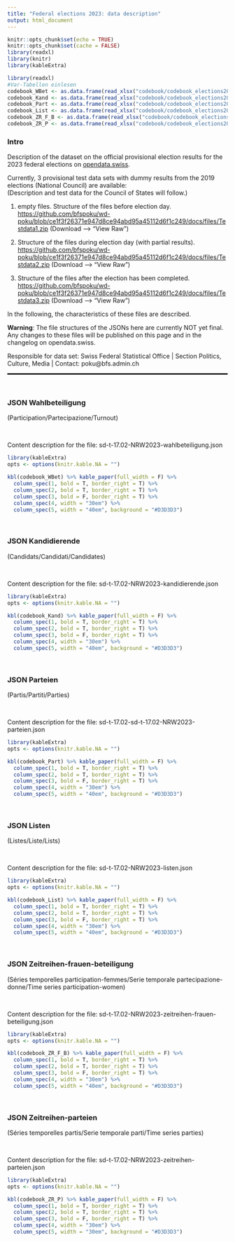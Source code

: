 ```yaml
---
title: "Federal elections 2023: data description"
output: html_document
---
```


```r
knitr::opts_chunk$set(echo = TRUE)
knitr::opts_chunk$set(cache = FALSE)
library(readxl)
library(knitr)
library(kableExtra)
```


```r
library(readxl)
#Var-Tabellen einlesen
codebook_WBet <- as.data.frame(read_xlsx("codebook/codebook_elections2023.xlsx", sheet = "wahlbeteiligung", col_names = TRUE))
codebook_Kand <- as.data.frame(read_xlsx("codebook/codebook_elections2023.xlsx", sheet = "kandidierende", col_names = TRUE))
codebook_Part <- as.data.frame(read_xlsx("codebook/codebook_elections2023.xlsx", sheet = "parteien", col_names = TRUE))
codebook_List <- as.data.frame(read_xlsx("codebook/codebook_elections2023.xlsx", sheet = "listen", col_names = TRUE))
codebook_ZR_F_B <- as.data.frame(read_xlsx("codebook/codebook_elections2023.xlsx", sheet = "zeitreihen-frauen-beteiligung", col_names = TRUE))
codebook_ZR_P <- as.data.frame(read_xlsx("codebook/codebook_elections2023.xlsx", sheet = "zeitreihen-parteien", col_names = TRUE))
```


### Intro
Description of the dataset on the official provisional election results for the 2023 federal elections on [opendata.swiss](https://ogdch-abnahme.clients.liip.ch/de/dataset/eidg-wahlen-2023).



Currently, 3 provisional test data sets with dummy results from the 2019 elections (National Council) are available: \
(Description and test data for the Council of States will follow.) \ 

  1. empty files. Structure of the files before election day.\
    <https://github.com/bfspoku/wd-poku/blob/ce1f3f26371e947d8ce94abd95a45112d6f1c249/docs/files/Testdata1.zip> (Download --> "View Raw") \
    
  2. Structure of the files during election day (with partial results). \
    <https://github.com/bfspoku/wd-poku/blob/ce1f3f26371e947d8ce94abd95a45112d6f1c249/docs/files/Testdata2.zip> (Download --> "View Raw") \
    
  3. Structure of the files after the election has been completed. \
    <https://github.com/bfspoku/wd-poku/blob/ce1f3f26371e947d8ce94abd95a45112d6f1c249/docs/files/Testdata3.zip> (Download --> "View Raw") \
  
  In the following, the characteristics of these files are described.
  
  **Warning**: The file structures of the JSONs here are currently NOT yet final. Any changes to these files will be published on this page and in the changelog on opendata.swiss.
  \
  
Responsible for data set: Swiss Federal Statistical Office | 
Section Politics, Culture, Media | 
Contact: poku@bfs.admin.ch \   

<hr style="border:1px solid black">

\

### JSON Wahlbeteiligung \
(Participation/Partecipazione/Turnout) \


\

Content description for the file: sd-t-17.02-NRW2023-wahlbeteiligung.json
```r
library(kableExtra)
opts <- options(knitr.kable.NA = "")

kbl(codebook_WBet) %>% kable_paper(full_width = F) %>%
  column_spec(1, bold = T, border_right = T) %>%
  column_spec(2, bold = T, border_right = T) %>%
  column_spec(3, bold = F, border_right = T) %>% 
  column_spec(4, width = "30em") %>% 
  column_spec(5, width = "40em", background = "#D3D3D3")
```

\

### JSON Kandidierende \
(Candidats/Candidati/Candidates) \



\

Content description for the file: sd-t-17.02-NRW2023-kandidierende.json
```r
library(kableExtra)
opts <- options(knitr.kable.NA = "")

kbl(codebook_Kand) %>% kable_paper(full_width = F) %>%
  column_spec(1, bold = T, border_right = T) %>%
  column_spec(2, bold = T, border_right = T) %>%
  column_spec(3, bold = F, border_right = T) %>% 
  column_spec(4, width = "30em") %>% 
  column_spec(5, width = "40em", background = "#D3D3D3")
```

\

### JSON Parteien \
(Partis/Partiti/Parties) \



\

Content description for the file: sd-t-17.02-sd-t-17.02-NRW2023-parteien.json
```r
library(kableExtra)
opts <- options(knitr.kable.NA = "")

kbl(codebook_Part) %>% kable_paper(full_width = F) %>%
  column_spec(1, bold = T, border_right = T) %>%
  column_spec(2, bold = T, border_right = T) %>%
  column_spec(3, bold = F, border_right = T) %>% 
  column_spec(4, width = "30em") %>% 
  column_spec(5, width = "40em", background = "#D3D3D3")
```

\

### JSON Listen \
(Listes/Liste/Lists) \



\

Content description for the file: sd-t-17.02-NRW2023-listen.json
```r
library(kableExtra)
opts <- options(knitr.kable.NA = "")

kbl(codebook_List) %>% kable_paper(full_width = F) %>%
  column_spec(1, bold = T, border_right = T) %>%
  column_spec(2, bold = T, border_right = T) %>%
  column_spec(3, bold = F, border_right = T) %>% 
  column_spec(4, width = "30em") %>% 
  column_spec(5, width = "40em", background = "#D3D3D3")
```

\

### JSON Zeitreihen-frauen-beteiligung \
(Séries temporelles participation-femmes/Serie temporale partecipazione-donne/Time series participation-women) \



\

Content description for the file: sd-t-17.02-NRW2023-zeitreihen-frauen-beteiligung.json
```r
library(kableExtra)
opts <- options(knitr.kable.NA = "")

kbl(codebook_ZR_F_B) %>% kable_paper(full_width = F) %>%
  column_spec(1, bold = T, border_right = T) %>%
  column_spec(2, bold = T, border_right = T) %>%
  column_spec(3, bold = F, border_right = T) %>% 
  column_spec(4, width = "30em") %>% 
  column_spec(5, width = "40em", background = "#D3D3D3")
```

\

### JSON Zeitreihen-parteien \
(Séries temporelles partis/Serie temporale parti/Time series parties) \



\

Content description for the file: sd-t-17.02-NRW2023-zeitreihen-parteien.json
```r
library(kableExtra)
opts <- options(knitr.kable.NA = "")

kbl(codebook_ZR_P) %>% kable_paper(full_width = F) %>%
  column_spec(1, bold = T, border_right = T) %>%
  column_spec(2, bold = T, border_right = T) %>%
  column_spec(3, bold = F, border_right = T) %>% 
  column_spec(4, width = "30em") %>% 
  column_spec(5, width = "30em", background = "#D3D3D3")
```

\
